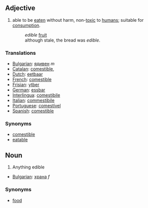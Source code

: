 ==Adjective==

#able to be [[eaten]] without harm, non-[[toxic]] to [[human]]s; suitable for [[consumption]].
#:''edible'' [[fruit]]
#:although stale, the bread was ''edible''.

===Translations===
*[[Bulgarian]]: [[ядивен]] ''m''
*[[Catalan]]: [[comestible]], 
*[[Dutch]]: [[eetbaar]]
*[[French]]: [[comestible]]
*[[Frisian]]: [[ytber]]
*[[German]]: [[essbar]]
*[[Interlingua]]: [[comestibile]]
*[[Italian]]: [[commestibile]]
*[[Portuguese]]: [[comestível]]
*[[Spanish]]: [[comestible]]

===Synonyms===
*[[comestible]]
*[[eatable]]

==Noun==

# Anything edible

*[[Bulgarian]]: [[храна]] ''f''

===Synonyms===

*[[food]]